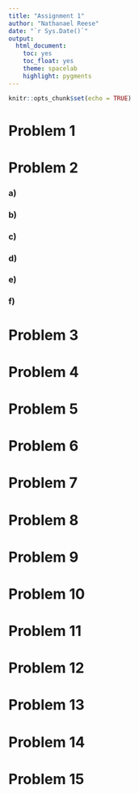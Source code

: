 ```yaml
---
title: "Assignment 1"
author: "Nathanael Reese"
date: "`r Sys.Date()`"
output: 
  html_document:
    toc: yes
    toc_float: yes
    theme: spacelab
    highlight: pygments
---
```


```r
knitr::opts_chunk$set(echo = TRUE)
```

# Problem 1


# Problem 2

### a)

### b)

### c)

### d)

### e)

### f)

# Problem 3

# Problem 4

# Problem 5

# Problem 6

# Problem 7

# Problem 8

# Problem 9

# Problem 10

# Problem 11

# Problem 12

# Problem 13

# Problem 14 

# Problem 15


